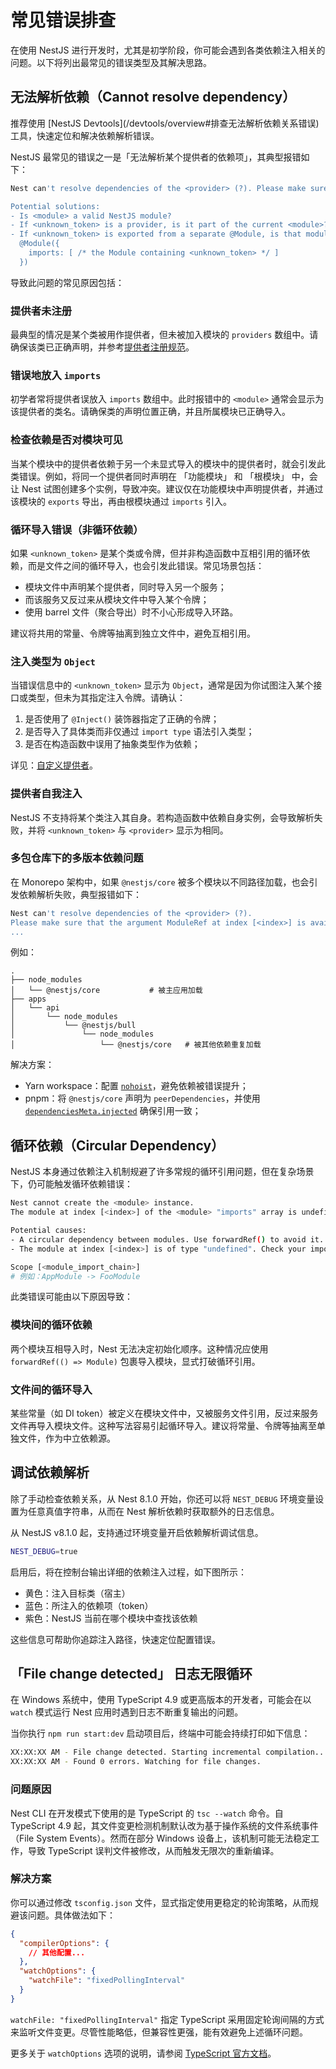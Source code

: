 
# 常见错误排查

在使用 NestJS 进行开发时，尤其是初学阶段，你可能会遇到各类依赖注入相关的问题。以下将列出最常见的错误类型及其解决思路。

## 无法解析依赖（Cannot resolve dependency）

<CalloutInfo>
  推荐使用 [NestJS Devtools](/devtools/overview#排查无法解析依赖关系错误)
  工具，快速定位和解决依赖解析错误。
</CalloutInfo>

NestJS 最常见的错误之一是「无法解析某个提供者的依赖项」，其典型报错如下：

```bash
Nest can't resolve dependencies of the <provider> (?). Please make sure that the argument <unknown_token> at index [<index>] is available in the <module> context.

Potential solutions:
- Is <module> a valid NestJS module?
- If <unknown_token> is a provider, is it part of the current <module>?
- If <unknown_token> is exported from a separate @Module, is that module imported within <module>?
  @Module({
    imports: [ /* the Module containing <unknown_token> */ ]
  })
```

导致此问题的常见原因包括：

### 提供者未注册

最典型的情况是某个类被用作提供者，但未被加入模块的 `providers` 数组中。请确保该类已正确声明，并参考[提供者注册规范](/fundamentals/custom-providers#di-fundamentals)。

### 错误地放入 `imports`

初学者常将提供者误放入 `imports` 数组中。此时报错中的 `<module>` 通常会显示为该提供者的类名。请确保类的声明位置正确，并且所属模块已正确导入。

### 检查依赖是否对模块可见

当某个模块中的提供者依赖于另一个未显式导入的模块中的提供者时，就会引发此类错误。例如，将同一个提供者同时声明在 「功能模块」 和 「根模块」 中，会让 Nest 试图创建多个实例，导致冲突。建议仅在功能模块中声明提供者，并通过该模块的 `exports` 导出，再由根模块通过 `imports` 引入。

### 循环导入错误（非循环依赖）

如果 `<unknown_token>` 是某个类或令牌，但并非构造函数中互相引用的循环依赖，而是文件之间的循环导入，也会引发此错误。常见场景包括：

- 模块文件中声明某个提供者，同时导入另一个服务；
- 而该服务又反过来从模块文件中导入某个令牌；
- 使用 barrel 文件（聚合导出）时不小心形成导入环路。

建议将共用的常量、令牌等抽离到独立文件中，避免互相引用。

### 注入类型为 `Object`

当错误信息中的 `<unknown_token>` 显示为 `Object`，通常是因为你试图注入某个接口或类型，但未为其指定注入令牌。请确认：

1.  是否使用了 `@Inject()` 装饰器指定了正确的令牌；
2.  是否导入了具体类而非仅通过 `import type` 语法引入类型；
3.  是否在构造函数中误用了抽象类型作为依赖；

详见：[自定义提供者](/fundamentals/custom-providers)。

### 提供者自我注入

NestJS 不支持将某个类注入其自身。若构造函数中依赖自身实例，会导致解析失败，并将 `<unknown_token>` 与 `<provider>` 显示为相同。

### 多包仓库下的多版本依赖问题

在 Monorepo 架构中，如果 `@nestjs/core` 被多个模块以不同路径加载，也会引发依赖解析失败，典型报错如下：

```bash
Nest can't resolve dependencies of the <provider> (?).
Please make sure that the argument ModuleRef at index [<index>] is available in the <module> context.
...
```

例如：

```
.
├── node_modules
│   └── @nestjs/core           # 被主应用加载
├── apps
│   └── api
│       └── node_modules
│           └── @nestjs/bull
│               └── node_modules
│                   └── @nestjs/core   # 被其他依赖重复加载
```

解决方案：

- Yarn workspace：配置 [`nohoist`](https://classic.yarnpkg.com/blog/2018/02/15/nohoist)，避免依赖被错误提升；
- pnpm：将 `@nestjs/core` 声明为 `peerDependencies`，并使用 [`dependenciesMeta.injected`](https://pnpm.io/package_json#dependenciesmetainjected) 确保引用一致；

## 循环依赖（Circular Dependency）

NestJS 本身通过依赖注入机制规避了许多常规的循环引用问题，但在复杂场景下，仍可能触发循环依赖错误：

```bash
Nest cannot create the <module> instance.
The module at index [<index>] of the <module> "imports" array is undefined.

Potential causes:
- A circular dependency between modules. Use forwardRef() to avoid it. Read more: https://docs.nestjs.com/fundamentals/circular-dependency
- The module at index [<index>] is of type "undefined". Check your import statements and the type of the module.

Scope [<module_import_chain>]
# 例如：AppModule -> FooModule
```

此类错误可能由以下原因导致：

### 模块间的循环依赖

两个模块互相导入时，Nest 无法决定初始化顺序。这种情况应使用 `forwardRef(() => Module)` 包裹导入模块，显式打破循环引用。

### 文件间的循环导入

某些常量（如 DI token）被定义在模块文件中，又被服务文件引用，反过来服务文件再导入模块文件。这种写法容易引起循环导入。建议将常量、令牌等抽离至单独文件，作为中立依赖源。

## 调试依赖解析

除了手动检查依赖关系，从 Nest 8.1.0 开始，你还可以将 `NEST_DEBUG` 环境变量设置为任意真值字符串，从而在 Nest 解析依赖时获取额外的日志信息。

从 NestJS v8.1.0 起，支持通过环境变量开启依赖解析调试信息。

```bash
NEST_DEBUG=true
```

启用后，将在控制台输出详细的依赖注入过程，如下图所示：

<DocImage src={injectorLogsImage} />

- 黄色：注入目标类（宿主）
- 蓝色：所注入的依赖项（token）
- 紫色：NestJS 当前在哪个模块中查找该依赖

这些信息可帮助你追踪注入路径，快速定位配置错误。

## 「File change detected」 日志无限循环

在 Windows 系统中，使用 TypeScript 4.9 或更高版本的开发者，可能会在以 `watch` 模式运行 Nest 应用时遇到日志不断重复输出的问题。

当你执行 `npm run start:dev` 启动项目后，终端中可能会持续打印如下信息：

```bash
XX:XX:XX AM - File change detected. Starting incremental compilation...
XX:XX:XX AM - Found 0 errors. Watching for file changes.
```

### 问题原因

Nest CLI 在开发模式下使用的是 TypeScript 的 `tsc --watch` 命令。自 TypeScript 4.9 起，其文件变更检测机制默认改为基于操作系统的文件系统事件（File System Events）。然而在部分 Windows 设备上，该机制可能无法稳定工作，导致 TypeScript 误判文件被修改，从而触发无限次的重新编译。

### 解决方案

你可以通过修改 `tsconfig.json` 文件，显式指定使用更稳定的轮询策略，从而规避该问题。具体做法如下：

```json
{
  "compilerOptions": {
    // 其他配置...
  },
  "watchOptions": {
    "watchFile": "fixedPollingInterval"
  }
}
```

`watchFile: "fixedPollingInterval"` 指定 TypeScript 采用固定轮询间隔的方式来监听文件变更。尽管性能略低，但兼容性更强，能有效避免上述循环问题。

更多关于 `watchOptions` 选项的说明，请参阅 [TypeScript 官方文档](https://www.typescriptlang.org/tsconfig#watch-watchDirectory)。
